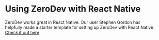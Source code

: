 # Using ZeroDev with React Native

ZeroDev works great in React Native.  Our user Stephen Gordon has helpfully made a starter template for setting up ZeroDev with React Native.  [Check it out here](https://github.com/stephen-gordon/zerodev-expo-starter).
